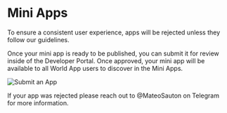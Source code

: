 
# Mini Apps

To ensure a consistent user experience, apps will be rejected unless they follow our <Link href="/mini-apps/design/app-guidelines">guidelines</Link>.

Once your mini app is ready to be published, you can submit it for review inside of the Developer Portal.
Once approved, your mini app will be available to all World App users to discover in the Mini Apps.

![Submit an App](/images/docs/mini-apps/quick-start/submit-app.png)

If your app was rejected please reach out to @MateoSauton on Telegram for more information.
